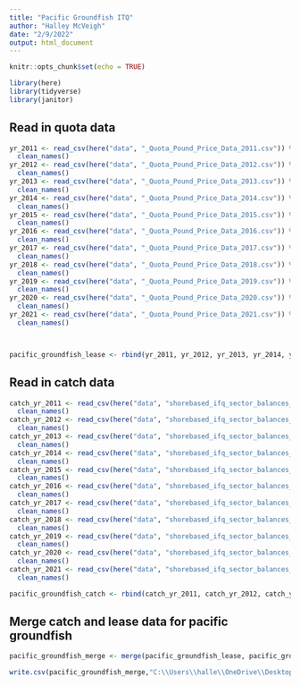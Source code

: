 ```yaml
---
title: "Pacific Groundfish ITQ"
author: "Halley McVeigh"
date: "2/9/2022"
output: html_document
---
```


```r
knitr::opts_chunk$set(echo = TRUE)

library(here)
library(tidyverse)
library(janitor)
```

## Read in quota data
```r
yr_2011 <- read_csv(here("data", "_Quota_Pound_Price_Data_2011.csv")) %>% 
  clean_names()
yr_2012 <- read_csv(here("data", "_Quota_Pound_Price_Data_2012.csv")) %>% 
  clean_names()
yr_2013 <- read_csv(here("data", "_Quota_Pound_Price_Data_2013.csv")) %>% 
  clean_names()
yr_2014 <- read_csv(here("data", "_Quota_Pound_Price_Data_2014.csv")) %>% 
  clean_names()
yr_2015 <- read_csv(here("data", "_Quota_Pound_Price_Data_2015.csv")) %>% 
  clean_names()
yr_2016 <- read_csv(here("data", "_Quota_Pound_Price_Data_2016.csv")) %>% 
  clean_names()
yr_2017 <- read_csv(here("data", "_Quota_Pound_Price_Data_2017.csv")) %>% 
  clean_names()
yr_2018 <- read_csv(here("data", "_Quota_Pound_Price_Data_2018.csv")) %>% 
  clean_names()
yr_2019 <- read_csv(here("data", "_Quota_Pound_Price_Data_2019.csv")) %>% 
  clean_names()
yr_2020 <- read_csv(here("data", "_Quota_Pound_Price_Data_2020.csv")) %>% 
  clean_names()
yr_2021 <- read_csv(here("data", "_Quota_Pound_Price_Data_2021.csv")) %>% 
  clean_names()



pacific_groundfish_lease <- rbind(yr_2011, yr_2012, yr_2013, yr_2014, yr_2015, yr_2016, yr_2017, yr_2018, yr_2019, yr_2020, yr_2021)
```

## Read in catch data
```r
catch_yr_2011 <- read_csv(here("data", "shorebased_ifq_sector_balances_2011.csv")) %>% 
  clean_names()
catch_yr_2012 <- read_csv(here("data", "shorebased_ifq_sector_balances_2012.csv")) %>% 
  clean_names()
catch_yr_2013 <- read_csv(here("data", "shorebased_ifq_sector_balances_2013.csv")) %>% 
  clean_names()
catch_yr_2014 <- read_csv(here("data", "shorebased_ifq_sector_balances_2014.csv")) %>% 
  clean_names()
catch_yr_2015 <- read_csv(here("data", "shorebased_ifq_sector_balances_2015.csv")) %>% 
  clean_names()
catch_yr_2016 <- read_csv(here("data", "shorebased_ifq_sector_balances_2016.csv")) %>% 
  clean_names()
catch_yr_2017 <- read_csv(here("data", "shorebased_ifq_sector_balances_2017.csv")) %>% 
  clean_names()
catch_yr_2018 <- read_csv(here("data", "shorebased_ifq_sector_balances_2018.csv")) %>% 
  clean_names()
catch_yr_2019 <- read_csv(here("data", "shorebased_ifq_sector_balances_2019.csv")) %>% 
  clean_names()
catch_yr_2020 <- read_csv(here("data", "shorebased_ifq_sector_balances_2020.csv")) %>% 
  clean_names()
catch_yr_2021 <- read_csv(here("data", "shorebased_ifq_sector_balances_2021.csv")) %>% 
  clean_names()

pacific_groundfish_catch <- rbind(catch_yr_2011, catch_yr_2012, catch_yr_2013, catch_yr_2014, catch_yr_2015, catch_yr_2016, catch_yr_2017, catch_yr_2018, catch_yr_2019, catch_yr_2020, catch_yr_2021)
```

## Merge catch and lease data for pacific groundfish
```r
pacific_groundfish_merge <- merge(pacific_groundfish_lease, pacific_groundfish_catch)

write.csv(pacific_groundfish_merge,"C:\\Users\\halle\\OneDrive\\Desktop\\emLab\\ITQ\\US\\data\\pacific_groundfish_merge.csv")
```

